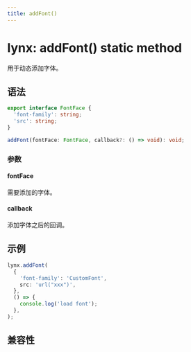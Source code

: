 ```yaml
---
title: addFont()
---
```


# lynx: addFont() static method

用于动态添加字体。

## 语法

```ts
export interface FontFace {
  'font-family': string;
  'src': string;
}

addFont(fontFace: FontFace, callback?: () => void): void;
```

### 参数

#### fontFace

需要添加的字体。

#### callback

添加字体之后的回调。

## 示例

```ts
lynx.addFont(
  {
    'font-family': 'CustomFont',
    src: 'url("xxx")',
  },
  () => {
    console.log('load font');
  },
);
```

## 兼容性


<LegacyCompatTable metadata="lynx-api/lynx/addFont" />
